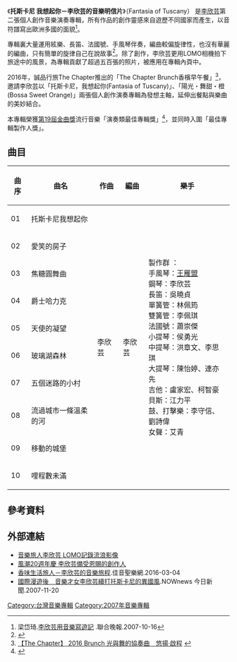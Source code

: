 {{Infobox Album
| Name = 托斯卡尼 我想起你
| Original_name = 
| Type = 專輯
| Longtype =
| Artist = [[李欣芸|李欣芸]] 
| Released = 2007年9月27日
| Genre = 演奏音樂
| Label = 風潮音樂
| Producer = 李欣芸
| Reviews = 
| Last album =[[國際漫遊_(李欣芸專輯)|國際漫遊]]<br />（2005年）
| This album ='''托斯卡尼 我想起你'''<br />（2007年）
| Next album =[[故事島|故事島]] <br />（2009年）
| Misc = 
|  }}

《'''托斯卡尼 我想起你－李欣芸的音樂明信片'''》（Fantasia of Tuscany） 是[[李欣芸|李欣芸]]第二張個人創作音樂演奏專輯，所有作品的創作靈感來自遊歷不同國家而產生，以音符譜寫出歐洲多國的面貌<ref>梁岱琦.[http://blog.xuite.net/wm_dsc/music/14005423 李欣芸用音樂寫遊記] {{Wayback|url=http://blog.xuite.net/wm_dsc/music/14005423 |date=20170215183206 }}.聯合晚報.2007-10-16</ref>。

專輯裏大量運用絃樂、長笛、法國號、手風琴伴奏，編曲較偏旋律性，也沒有華麗的編曲，只有簡單的旋律自己在說故事<ref>{{Cite web |url=http://blog.chinatimes.com/chris/archive/2007/11/11/216058.html |title=遇見李欣芸的音樂讓你想起托斯卡尼的陽光 |work=宋銘的音樂部落格|date=2007-11-11|access-date=2011-10-06 |archive-url=https://web.archive.org/web/20080112080137/http://blog.chinatimes.com/chris/archive/2007/11/11/216058.html |archive-date=2008-01-12 |dead-url=yes }}</ref>。除了創作，李欣芸更用LOMO相機拍下旅途中的風景，為專輯貢獻了超過五百張的照片，被應用在專輯內頁中。

2016年，誠品行旅The Chapter推出的「The Chapter Brunch香檳早午餐」<ref>[http://www.eslitehotel.com/%E3%80%90the-chapter%E3%80%91-2016-brunch/ 【The Chapter】 2016 Brunch 光與舞的協奏曲　悠揚‧啟程] {{webarchive|url=https://web.archive.org/web/20160513115139/http://www.eslitehotel.com/%E3%80%90the-chapter%E3%80%91-2016-brunch/ |date=2016-05-13 }}</ref>，邀請李欣芸以「托斯卡尼，我想起你(Fantasia of Tuscany)」、「陽光・舞甜・橙(Bossa Sweet Orange)」兩張個人創作演奏專輯為發想主軸，延伸出餐點與樂曲的美妙結合。

本專輯榮獲[[第19屆金曲獎|第19屆金曲獎]]流行音樂「演奏類最佳專輯獎」<ref>{{Cite web |url=http://blog.roodo.com/gma2008/archives/6364691.html |title=金曲獎演奏類最佳專輯獎 托斯卡尼我想起你 |access-date=2011-10-04 |archive-url=https://web.archive.org/web/20090706114824/http://blog.roodo.com/gma2008/archives/6364691.html |archive-date=2009-07-06 |dead-url=yes }}</ref>，並同時入圍「最佳專輯製作人獎」。

==曲目==
{| class="wikitable"
! 曲序
! 曲名
! 作曲
! 編曲 
! 樂手
|-
| 01 || 托斯卡尼我想起你 || rowspan=10 |李欣芸 || rowspan=10 |李欣芸 || rowspan=10 |製作群 ：<br/>手風琴：[[王雁盟|王雁盟]]<br/>鋼琴：李欣芸<br/>長笛：吳曉貞<br/>單簧管：林佩筠<br/>雙簧管：李佩琪<br/>法國號：蕭崇傑<br/>小提琴：侯勇光<br/>中提琴：洪章文、李思琪<br/>大提琴：陳怡婷、連亦先<br/>吉他：盧家宏、柯智豪<br/>貝斯：江力平<br/>鼓、打擊樂：李守信、劉詩偉<br/>女聲：艾青
|-
| 02 || 愛笑的房子 
|-
| 03 || 焦糖圓舞曲
|-
| 04 || 爵士哈力克
|-
| 05 || 天使的凝望
|-
| 06 || 玻璃湖森林
|-
| 07 || 五個迷路的小村 
|-
| 08 || 流過城市一條溫柔的河
|-
| 09 || 移動的城堡
|-
| 10 || 哩程數未滿
|}

==參考資料==
<references />

==外部連結==
*[http://tw.nextmedia.com/subapple/article/art_id/30597976/IssueID/20080529 音樂旅人李欣芸 LOMO記錄流浪影像]{{dead link}}
*[https://web.archive.org/web/20160304141103/http://www.windmusic.com.tw/20/interview-cin-cin.htm 風潮20週年慶 李欣芸備受恩賜的創作人]
*[https://web.archive.org/web/20160304070348/http://www.goodnews.org.tw/ccm_content.php?id=14797 香味生活旅人－李欣芸的音樂旅程].佳音聖樂網.2016-03-04
*[http://www.nownews.com/2007/11/20/37-2189749.htm 國際漫遊後　音樂才女李欣芸續打托斯卡尼的異國風].NOWnews 今日新聞.2007-11-20{{dead link}}
{{金曲獎演奏類最佳專輯獎}}
[[Category:台灣音樂專輯|Category:台灣音樂專輯]]
[[Category:2007年音樂專輯|Category:2007年音樂專輯]]